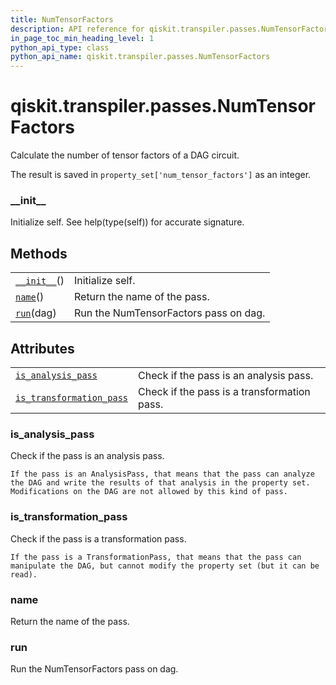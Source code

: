 ```yaml
---
title: NumTensorFactors
description: API reference for qiskit.transpiler.passes.NumTensorFactors
in_page_toc_min_heading_level: 1
python_api_type: class
python_api_name: qiskit.transpiler.passes.NumTensorFactors
---
```


# qiskit.transpiler.passes.NumTensorFactors

<Class id="qiskit.transpiler.passes.NumTensorFactors" github="https://github.com/qiskit/qiskit/tree/stable/0.18/qiskit/transpiler/passes/analysis/num_tensor_factors.py" signature="NumTensorFactors(*args, **kwargs)">
  Calculate the number of tensor factors of a DAG circuit.

  The result is saved in `property_set['num_tensor_factors']` as an integer.

  ### \_\_init\_\_

  <Function id="qiskit.transpiler.passes.NumTensorFactors.__init__" name="__init__" signature="__init__()">
    Initialize self. See help(type(self)) for accurate signature.
  </Function>

  ## Methods

  |                                                                                                                          |                                       |
  | ------------------------------------------------------------------------------------------------------------------------ | ------------------------------------- |
  | [`__init__`](#qiskit.transpiler.passes.NumTensorFactors.__init__ "qiskit.transpiler.passes.NumTensorFactors.__init__")() | Initialize self.                      |
  | [`name`](#qiskit.transpiler.passes.NumTensorFactors.name "qiskit.transpiler.passes.NumTensorFactors.name")()             | Return the name of the pass.          |
  | [`run`](#qiskit.transpiler.passes.NumTensorFactors.run "qiskit.transpiler.passes.NumTensorFactors.run")(dag)             | Run the NumTensorFactors pass on dag. |

  ## Attributes

  |                                                                                                                                                                  |                                             |
  | ---------------------------------------------------------------------------------------------------------------------------------------------------------------- | ------------------------------------------- |
  | [`is_analysis_pass`](#qiskit.transpiler.passes.NumTensorFactors.is_analysis_pass "qiskit.transpiler.passes.NumTensorFactors.is_analysis_pass")                   | Check if the pass is an analysis pass.      |
  | [`is_transformation_pass`](#qiskit.transpiler.passes.NumTensorFactors.is_transformation_pass "qiskit.transpiler.passes.NumTensorFactors.is_transformation_pass") | Check if the pass is a transformation pass. |

  ### is\_analysis\_pass

  <Function id="qiskit.transpiler.passes.NumTensorFactors.is_analysis_pass" name="is_analysis_pass" signature="property is_analysis_pass">
    Check if the pass is an analysis pass.

    If the pass is an AnalysisPass, that means that the pass can analyze the DAG and write the results of that analysis in the property set. Modifications on the DAG are not allowed by this kind of pass.
  </Function>

  ### is\_transformation\_pass

  <Function id="qiskit.transpiler.passes.NumTensorFactors.is_transformation_pass" name="is_transformation_pass" signature="property is_transformation_pass">
    Check if the pass is a transformation pass.

    If the pass is a TransformationPass, that means that the pass can manipulate the DAG, but cannot modify the property set (but it can be read).
  </Function>

  ### name

  <Function id="qiskit.transpiler.passes.NumTensorFactors.name" name="name" signature="name()">
    Return the name of the pass.
  </Function>

  ### run

  <Function id="qiskit.transpiler.passes.NumTensorFactors.run" name="run" signature="run(dag)">
    Run the NumTensorFactors pass on dag.
  </Function>
</Class>

